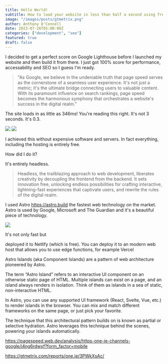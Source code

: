 ```yaml
---
title: Hello World! 
subtitle: How to load your website in less than half a second using free hosting.
image: "/images/posts/gtmetrix.png"
author: Anthony O'Connell
date: 2023-07-26T05:00:00Z
categories: ["development", "seo"]
featured: true
draft: false
---
```

I decided to get a perfect score on Google Lighthouse before I launched my website and then build it from there. I just got 100% score for performance, accessability and SEO so I guess I'm ready. 

<Blockquote name="Google Search Team">
  "As Google, we believe in the undeniable truth that page speed serves as the cornerstone of a seamless user experience. It's not just a metric; it's the ultimate bridge connecting users to valuable content. With its paramount influence on search rankings, page speed becomes the harmonious symphony that orchestrates a website's success in the digital realm."
</Blockquote>


The site loads in as little as 346ms! You're reading this right. It's not 3 seconds. It's 0.3. 

<img src="/images/posts/lighthouse-desktop.png" />
<img src="/images/posts/lighthouse-mobile.png" />



I achieved this without expensive software and servers. In fact everything, including the hosting is entirely free. 

How did I do it? 

It's entirely headless. 

<Blockquote>
  Headless, the trailblazing approach to web development, liberates creativity by decoupling the frontend from the backend. It sets innovation free, unlocking endless possibilities for crafting interactive, lightning-fast experiences that captivate users, and rewrite the rules of the digital realm.
</Blockquote>


I used Astro https://astro.build the fastest web technology on the market. Astro is used by Google, Microsoft and The Guardian and it's a beautiful piece of technology. 

<img src="/images/posts/astro-speed.png" />

It's not only fast but 


 deployed it to Netlify (which is free). You can deploy it to an modern web host that allows you to use edge functions, for example Vercel  


Astro Islands (aka Component Islands) are a pattern of web architecture pioneered by Astro. 

The term “Astro Island” refers to an interactive UI component on an otherwise static page of HTML. Multiple islands can exist on a page, and an island always renders in isolation. Think of them as islands in a sea of static, non-interactive HTML.

In Astro, you can use any supported UI framework (React, Svelte, Vue, etc.) to render islands in the browser. You can mix and match different frameworks on the same page, or just pick your favorite.

The technique that this architectural pattern builds on is known as partial or selective hydration. Astro leverages this technique behind the scenes, powering your islands automatically. 



https://pagespeed.web.dev/analysis/https-one-ie-channels-google/i4ng6rdwxf?form_factor=mobile

https://gtmetrix.com/reports/one.ie/3PWkXsAc/ 
